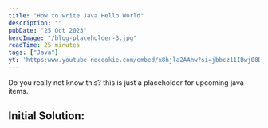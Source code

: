 ```yaml
---
title: "How to write Java Hello World"
description: ""
pubDate: "25 Oct 2023"
heroImage: "/blog-placeholder-3.jpg"
readTime: 25 minutes
tags: ["Java"]
yt: 'https:www.youtube-nocookie.com/embed/x8hjla2AAhw?si=jbbcz11IBwj08D5B'
---
```



Do you really not know this?
this is just a placeholder for upcoming java items.

## Initial Solution:

<br />
<GithubGist
	src="https://gist.github.com/Shounaks/031c9013fc1afbdc0eaea01c2fa268d5.js"
/>
